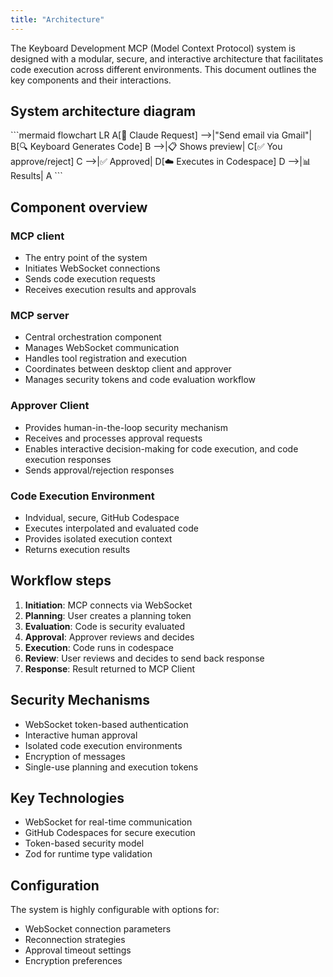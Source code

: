 ```yaml
---
title: "Architecture"
---
```


The Keyboard Development MCP (Model Context Protocol) system is designed with a modular, secure, and interactive architecture that facilitates code execution across different environments. This document outlines the key components and their interactions.

## System architecture diagram

\`\`\`mermaid
flowchart LR
    A[📱 Claude Request] --\>|"Send email via Gmail"| B[🔍 Keyboard Generates Code]
    B --\>|📋 Shows preview| C[✅ You approve/reject]
    C --\>|✅ Approved| D[☁️ Executes in Codespace]
    D --\>|📊 Results| A
\`\`\`

## Component overview

### MCP client

- The entry point of the system
- Initiates WebSocket connections
- Sends code execution requests
- Receives execution results and approvals

### MCP server

- Central orchestration component
- Manages WebSocket communication
- Handles tool registration and execution
- Coordinates between desktop client and approver
- Manages security tokens and code evaluation workflow

### **Approver Client**

- Provides human-in-the-loop security mechanism
- Receives and processes approval requests
- Enables interactive decision-making for code execution, and code execution responses
- Sends approval/rejection responses

### **Code Execution Environment**

- Indvidual, secure, GitHub Codespace
- Executes interpolated and evaluated code
- Provides isolated execution context
- Returns execution results

## Workflow steps

1. **Initiation**: MCP connects via WebSocket
2. **Planning**: User creates a planning token
3. **Evaluation**: Code is security evaluated
4. **Approval**: Approver reviews and decides
5. **Execution**: Code runs in codespace
6. **Review**: User reviews and decides to send back response
7. **Response**: Result returned to MCP Client

## **Security Mechanisms**

- WebSocket token-based authentication
- Interactive human approval
- Isolated code execution environments
- Encryption of messages
- Single-use planning and execution tokens

## **Key Technologies**

- WebSocket for real-time communication
- GitHub Codespaces for secure execution
- Token-based security model
- Zod for runtime type validation

## **Configuration**

The system is highly configurable with options for:

- WebSocket connection parameters
- Reconnection strategies
- Approval timeout settings
- Encryption preferences